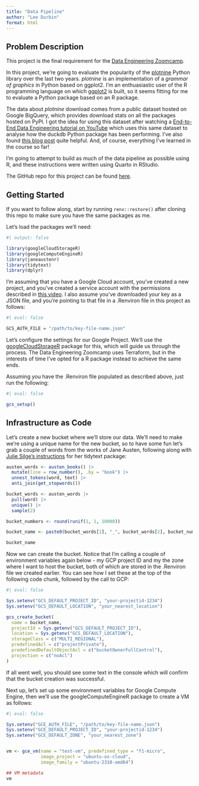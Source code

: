 ```yaml
---
title: "Data Pipeline"
author: "Lee Durbin"
format: html
---
```


## Problem Description

This project is the final requirement for the [Data Engineering Zoomcamp](https://github.com/DataTalksClub/data-engineering-zoomcamp).

In this project, we're going to evaluate the popularity of the [plotnine](https://plotnine.org/) Python library over the last two years. *plotnine* is an implementation of a *grammar of graphics* in Python based on ggplot2. I'm an enthuasiastic user of the R programming language on which [ggplot2](https://ggplot2.tidyverse.org/) is built, so it seems fitting for me to evaluate a Python package based on an R package.

The data about *plotnine* download comes from a public dataset hosted on Google BigQuery, which provides download stats on all the packages hosted on PyPI. I got the idea for using this dataset after watching a [End-to-End Data Engineering tutorial on YouTube](https://www.youtube.com/watch?v=3pLKTmdWDXk) which uses this same dataset to analyse how the duckdb Python package has been performing. I've also found [this blog post](https://www.r-bloggers.com/2023/12/data-engineering-in-r-how-to-build-your-first-data-pipeline-with-r-mage-and-google-cloud-platform-in-under-45-minutes/) quite helpful. And, of course, everything I've learned in the course so far!

I'm going to attempt to build as much of the data pipeline as possible using R, and these instructions were written using Quarto in RStudio.

The GitHub repo for this project can be found [here](https://github.com/lddurbin/data-eng-project).

## Getting Started

If you want to follow along, start by running `renv::restore()` after cloning this repo to make sure you have the same packages as me.

Let's load the packages we'll need:

```r
#| output: false

library(googleCloudStorageR)
library(googleComputeEngineR)
library(janeaustenr)
library(tidytext)
library(dplyr)
```


I'm assuming that you have a Google Cloud account, you've created a new project, and you've created a service account with the permissions described in [this video](https://youtu.be/Y2ux7gq3Z0o&list=PL3MmuxUbc_hJed7dXYoJw8DoCuVHhGEQb&index=12). I also assume you've downloaded your key as a JSON file, and you're pointing to that file in a .Renviron file in this project as follows:

```r
#| eval: false

GCS_AUTH_FILE = "/path/to/key-file-name.json"
```

Let's configure the settings for our Google Project. We'll use the [googleCloudStorageR](https://code.markedmondson.me/googleCloudStorageR/articles/googleCloudStorageR.html) package for this, which will guide us through the process. The Data Engineering Zoomcamp uses Terraform, but in the interests of time I've opted for a R package instead to achieve the same ends.

Assuming you have the .Renviron file populated as described above, just run the following:

```r
#| eval: false

gcs_setup()
```

## Infrastructure as Code

Let's create a new bucket where we'll store our data. We'll need to make we're using a unique name for the new bucket, so to have some fun let's grab a couple of words from the works of Jane Austen, following along with [Julie Silge's instructions](https://github.com/juliasilge/tidytext) for her tidytext package:

```r

austen_words <- austen_books() |> 
  mutate(line = row_number(), .by = "book") |> 
  unnest_tokens(word, text) |> 
  anti_join(get_stopwords())

bucket_words <- austen_words |> 
  pull(word) |> 
  unique() |> 
  sample(2)

bucket_numbers <- round(runif(1, 1, 10000))

bucket_name <- paste0(bucket_words[1], "_", bucket_words[2], bucket_numbers)

bucket_name

```

Now we can create the bucket. Notice that I'm calling a couple of environment variables again below - my GCP project ID and my the zone where I want to host the bucket, both of which are stored in the .Renviron file we created earlier. You can see how I set these at the top of the following code chunk, followed by the call to GCP:

```r
#| eval: false

Sys.setenv("GCS_DEFAULT_PROJECT_ID", "your-projectid-1234")
Sys.setenv("GCS_DEFAULT_LOCATION", "your_nearest_location")

gcs_create_bucket(
  name = bucket_name,
  projectId = Sys.getenv("GCS_DEFAULT_PROJECT_ID"),
  location = Sys.getenv("GCS_DEFAULT_LOCATION"),
  storageClass = c("MULTI_REGIONAL"),
  predefinedAcl = c("projectPrivate"),
  predefinedDefaultObjectAcl = c("bucketOwnerFullControl"),
  projection = c("noAcl")
)

```

If all went well, you should see some text in the console which will confirm that the bucket creation was successful.

Next up, let's set up some environment variables for Google Compute Engine, then we'll use the googleComputeEngineR package to create a VM as follows:

```r
#| eval: false

Sys.setenv("GCE_AUTH_FILE", "/path/to/key-file-name.json")
Sys.setenv("GCE_DEFAULT_PROJECT_ID", "your-projectid-1234")
Sys.setenv("GCE_DEFAULT_ZONE", "your_nearest_zone")


vm <- gce_vm(name = "test-vm", predefined_type = "f1-micro", 
             image_project = "ubuntu-os-cloud", 
             image_family = "ubuntu-2310-amd64")

## VM metadata
vm
```

